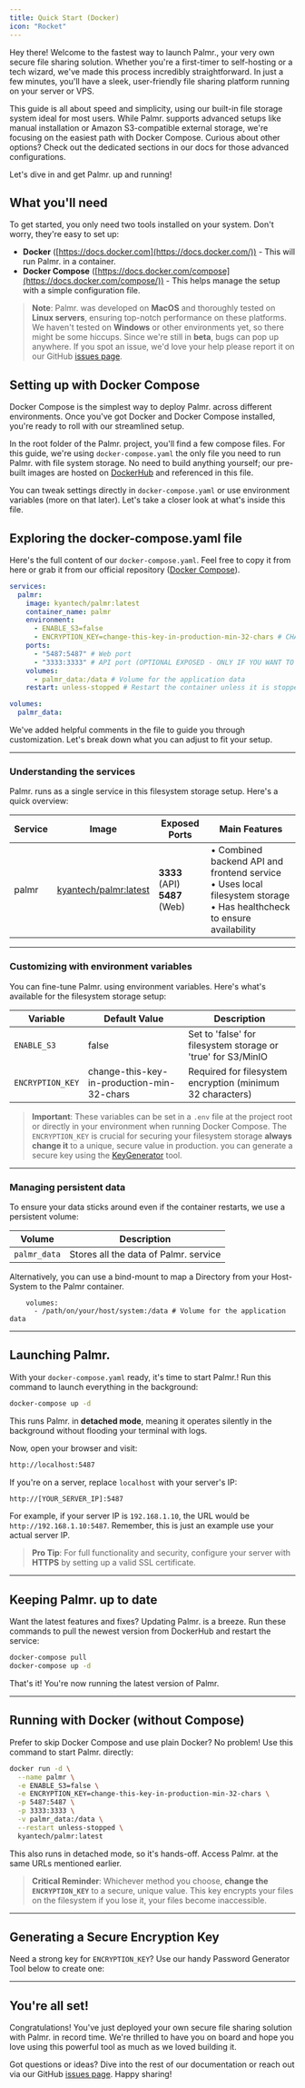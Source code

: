 ```yaml
---
title: Quick Start (Docker)
icon: "Rocket"
---
```


Hey there! Welcome to the fastest way to launch <span className="font-bold">Palmr.</span>, your very own secure <span className="font-bold italic">file sharing solution</span>. Whether you're a first-timer to <span className="font-bold italic">self-hosting</span> or a tech wizard, we've made this process incredibly straightforward. In just a few minutes, you'll have a sleek, user-friendly <span className="font-bold italic">file sharing platform</span> running on your <span className="font-bold italic">server</span> or <span className="font-bold italic">VPS</span>.

This guide is all about speed and simplicity, using our built-in <span className="font-bold italic">file storage system</span> ideal for most users. While Palmr. supports advanced setups like <span className="font-bold italic">manual installation</span> or <span className="font-bold italic">Amazon S3-compatible external storage</span>, we're focusing on the easiest path with <span className="font-bold italic">Docker Compose</span>. Curious about other options? Check out the dedicated sections in our docs for those advanced configurations.

Let's dive in and get Palmr. up and running!

## What you'll need

To get started, you only need two tools installed on your system. Don't worry, they're easy to set up:

- **Docker** ([https://docs.docker.com](https://docs.docker.com/)) - This will run Palmr. in a container.
- **Docker Compose** ([https://docs.docker.com/compose](https://docs.docker.com/compose/)) - This helps manage the setup with a simple configuration file.

> **Note**: Palmr. was developed on **MacOS** and thoroughly tested on **Linux servers**, ensuring top-notch performance on these platforms. We haven't tested on **Windows** or other environments yet, so there might be some hiccups. Since we're still in **beta**, bugs can pop up anywhere. If you spot an issue, we'd love your help please report it on our GitHub [issues page](https://github.com/kyantech/Palmr/issues).

## Setting up with Docker Compose

Docker Compose is the simplest way to deploy Palmr. across different environments. Once you've got Docker and Docker Compose installed, you're ready to roll with our streamlined setup.

In the root folder of the Palmr. project, you'll find a few compose files. For this guide, we're using `docker-compose.yaml` the only file you need to run Palmr. with file system storage. No need to build anything yourself; our pre-built images are hosted on [DockerHub](https://hub.docker.com/repositories/kyantech) and referenced in this file.

You can tweak settings directly in `docker-compose.yaml` or use environment variables (more on that later). Let's take a closer look at what's inside this file.

## Exploring the docker-compose.yaml file

Here's the full content of our `docker-compose.yaml`. Feel free to copy it from here or grab it from our official repository ([Docker Compose](https://github.com/kyantech/Palmr/blob/main/docker-compose.yaml)).

```yaml
services:
  palmr:
    image: kyantech/palmr:latest
    container_name: palmr
    environment:
      - ENABLE_S3=false
      - ENCRYPTION_KEY=change-this-key-in-production-min-32-chars # CHANGE THIS KEY FOR SECURITY
    ports:
      - "5487:5487" # Web port
      - "3333:3333" # API port (OPTIONAL EXPOSED - ONLY IF YOU WANT TO ACCESS THE API DIRECTLY, IF YOU DONT WANT TO EXPOSE THE API, JUST REMOVE THIS LINE )
    volumes:
      - palmr_data:/data # Volume for the application data
    restart: unless-stopped # Restart the container unless it is stopped

volumes:
  palmr_data:
```

We've added helpful comments in the file to guide you through customization. Let's break down what you can adjust to fit your setup.

---

### Understanding the services

Palmr. runs as a single service in this filesystem storage setup. Here's a quick overview:

| **Service** | **Image**                                                                                | **Exposed Ports**                 | **Main Features**                                                                                                            |
| ----------- | ---------------------------------------------------------------------------------------- | --------------------------------- | ---------------------------------------------------------------------------------------------------------------------------- |
| palmr       | [kyantech/palmr:latest](https://hub.docker.com/repository/docker/kyantech/palmr/general) | **3333** (API)<br/>**5487** (Web) | • Combined backend API and frontend service<br/>• Uses local filesystem storage<br/>• Has healthcheck to ensure availability |

---

### Customizing with environment variables

You can fine-tune Palmr. using environment variables. Here's what's available for the filesystem storage setup:

| **Variable**     | **Default Value**                          | **Description**                                              |
| ---------------- | ------------------------------------------ | ------------------------------------------------------------ |
| `ENABLE_S3`      | false                                      | Set to 'false' for filesystem storage or 'true' for S3/MinIO |
| `ENCRYPTION_KEY` | change-this-key-in-production-min-32-chars | Required for filesystem encryption (minimum 32 characters)   |

> **Important**: These variables can be set in a `.env` file at the project root or directly in your environment when running Docker Compose. The `ENCRYPTION_KEY` is crucial for securing your filesystem storage **always change it** to a unique, secure value in production. you can generate a secure key using the [KeyGenerator](/docs/3.0-beta/quick-start#generating-a-secure-encryption-key) tool.

---

### Managing persistent data

To ensure your data sticks around even if the container restarts, we use a persistent volume:

| **Volume**   | **Description**                       |
| ------------ | ------------------------------------- |
| `palmr_data` | Stores all the data of Palmr. service |

Alternatively, you can use a bind-mount to map a Directory from your Host-System to the Palmr container.
```
    volumes:
      - /path/on/your/host/system:/data # Volume for the application data
```
---

## Launching Palmr.

With your `docker-compose.yaml` ready, it's time to start Palmr.! Run this command to launch everything in the background:

```bash
docker-compose up -d
```

This runs Palmr. in **detached mode**, meaning it operates silently in the background without flooding your terminal with logs.

Now, open your browser and visit:

```bash
http://localhost:5487
```

If you're on a server, replace `localhost` with your server's IP:

```bash
http://[YOUR_SERVER_IP]:5487
```

For example, if your server IP is `192.168.1.10`, the URL would be `http://192.168.1.10:5487`. Remember, this is just an example use your actual server IP.

> **Pro Tip**: For full functionality and security, configure your server with **HTTPS** by setting up a valid SSL certificate.

---

## Keeping Palmr. up to date

Want the latest features and fixes? Updating Palmr. is a breeze. Run these commands to pull the newest version from DockerHub and restart the service:

```bash
docker-compose pull
docker-compose up -d
```

That's it! You're now running the latest version of Palmr.

---

## Running with Docker (without Compose)

Prefer to skip Docker Compose and use plain Docker? No problem! Use this command to start Palmr. directly:

```bash
docker run -d \
  --name palmr \
  -e ENABLE_S3=false \
  -e ENCRYPTION_KEY=change-this-key-in-production-min-32-chars \
  -p 5487:5487 \
  -p 3333:3333 \
  -v palmr_data:/data \
  --restart unless-stopped \
  kyantech/palmr:latest
```

This also runs in detached mode, so it's hands-off. Access Palmr. at the same URLs mentioned earlier.

> **Critical Reminder**: Whichever method you choose, **change the `ENCRYPTION_KEY`** to a secure, unique value. This key encrypts your files on the filesystem if you lose it, your files become inaccessible.

---

## Generating a Secure Encryption Key

Need a strong key for `ENCRYPTION_KEY`? Use our handy Password Generator Tool below to create one:

<KeyGenerator />

---

## You're all set!

Congratulations! You've just deployed your own secure file sharing solution with Palmr. in record time. We're thrilled to have you on board and hope you love using this powerful tool as much as we loved building it.

Got questions or ideas? Dive into the rest of our documentation or reach out via our GitHub [issues page](https://github.com/kyantech/Palmr/issues). Happy sharing!
